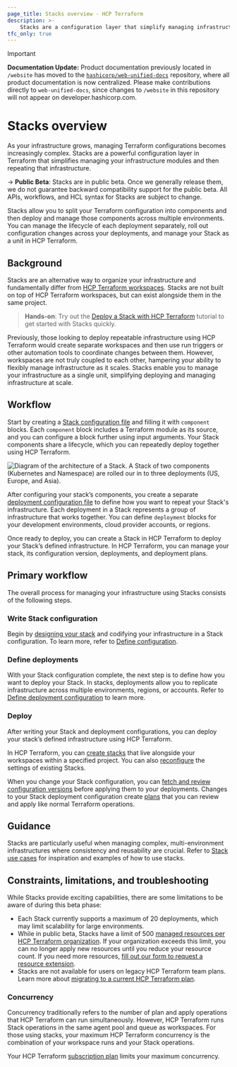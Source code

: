 ```yaml
---
page_title: Stacks overview - HCP Terraform
description: >-
    Stacks are a configuration layer that simplify managing infrastructure modules. Learn how Stacks help you provision and coordinate your infrastructure lifecycle at scale.  
tfc_only: true
---
```


> [!IMPORTANT]  
> **Documentation Update:** Product documentation previously located in `/website` has moved to the [`hashicorp/web-unified-docs`](https://github.com/hashicorp/web-unified-docs) repository, where all product documentation is now centralized. Please make contributions directly to `web-unified-docs`, since changes to `/website` in this repository will not appear on developer.hashicorp.com.

# Stacks overview

As your infrastructure grows, managing Terraform configurations becomes increasingly complex. Stacks are a powerful configuration layer in Terraform that simplifies managing your infrastructure modules and then repeating that infrastructure.

-> **Public Beta**: Stacks are in public beta. Once we generally release them, we do not guarantee backward compatibility support for the public beta. All APIs, workflows, and HCL syntax for Stacks are subject to change.

Stacks allow you to split your Terraform configuration into components and then deploy and manage those components across multiple environments. You can manage the lifecycle of each deployment separately, roll out configuration changes across your deployments, and manage your Stack as a unit in HCP Terraform.

## Background

Stacks are an alternative way to organize your infrastructure and fundamentally differ from [HCP Terraform workspaces](/terraform/cloud-docs/workspaces). Stacks are not built on top of HCP Terraform workspaces, but can exist alongside them in the same project.

> **Hands-on**: Try out the [Deploy a Stack with HCP Terraform](/terraform/tutorials/cloud/stacks-deploy) tutorial to get started with Stacks quickly.

Previously, those looking to deploy repeatable infrastructure using HCP Terraform would create separate workspaces and then use run triggers or other automation tools to coordinate changes between them. However, workspaces are not truly coupled to each other, hampering your ability to flexibly manage infrastructure as it scales. Stacks enable you to manage your infrastructure as a single unit, simplifying deploying and managing infrastructure at scale.

## Workflow

Start by creating a [Stack configuration file](/terraform/language/stacks/reference/tfstack) and filling it with `component` blocks. Each `component` block includes a Terraform module as its source, and you can configure a block further using input arguments. Your Stack components share a lifecycle, which you can repeatedly deploy together using HCP Terraform.

![Diagram of the architecture of a Stack. A Stack of two components (Kubernetes and Namespace) are rolled our in to three deployments (US, Europe, and Asia). ](/img/docs/stacks-example.png)

After configuring your stack’s components, you create a separate [deployment configuration file](/terraform/language/stacks/reference/tfdeploy) to define how you want to repeat your Stack's infrastructure. Each deployment in a Stack represents a group of infrastructure that works together. You can define `deployment` blocks for your development environments, cloud provider accounts, or regions.

Once ready to deploy, you can create a Stack in HCP Terraform to deploy your Stack’s defined infrastructure. In HCP Terraform, you can manage your stack, its configuration version, deployments, and deployment plans.

## Primary workflow

The overall process for managing your infrastructure using Stacks consists of the following steps.

### Write Stack configuration 

Begin by [designing your stack](/terraform/language/stacks/design) and codifying your infrastructure in a Stack configuration. To learn more, refer to [Define configuration](/terraform/language/stacks/create/config).

### Define deployments

With your Stack configuration complete, the next step is to define how you want to deploy your Stack. In stacks, deployments allow you to replicate infrastructure across multiple environments, regions, or accounts. Refer to [Define deployment configuration](/terraform/language/stacks/deploy/config) to learn more.

### Deploy

After writing your Stack and deployment configurations, you can deploy your stack’s defined infrastructure using HCP Terraform.

In HCP Terraform, you can [create stacks](/terraform/cloud-docs/stacks/create) that live alongside your workspaces within a specified project. You can also [reconfigure](/terraform/cloud-docs/stacks/configure) the settings of existing Stacks.

When you change your Stack configuration, you can [fetch and review configuration versions](/terraform/cloud-docs/stacks/deploy/configuration-versions) before applying them to your deployments. Changes to your Stack deployment configuration create [plans](/terraform/cloud-docs/stacks/deploy/plans) that you can review and apply like normal Terraform operations.

## Guidance

Stacks are particularly useful when managing complex, multi-environment infrastructures where consistency and reusability are crucial. Refer to [Stack use cases](/terraform/language/stacks/use-cases) for inspiration and examples of how to use stacks.

## Constraints, limitations, and troubleshooting

While Stacks provide exciting capabilities, there are some limitations to be aware of during this beta phase:

* Each Stack currently supports a maximum of 20 deployments, which may limit scalability for large environments.
* While in public beta, Stacks have a limit of 500 [managed resources per HCP Terraform organization](/terraform/cloud-docs/overview/estimate-hcp-terraform-cost#what-is-a-managed-resource). If your organization exceeds this limit, you can no longer apply new resources until you reduce your resource count. If you need more resources, [fill out our form to request a resource extension](https://forms.gle/uGhn5CL1krf5T93m9).
* Stacks are not available for users on legacy HCP Terraform team plans. Learn more about [migrating to a current HCP Terraform plan](/terraform/cloud-docs/overview/migrate-teams-standard).

### Concurrency

Concurrency traditionally refers to the number of plan and apply operations that HCP Terraform can run simultaneously. However, HCP Terraform runs Stack operations in the same agent pool and queue as workspaces. For those using stacks, your maximum HCP Terraform concurrency is the combination of your workspace runs and your Stack operations. 

Your HCP Terraform [subscription plan](https://www.hashicorp.com/products/terraform/pricing?product_intent=terraform) limits your maximum concurrency. 
